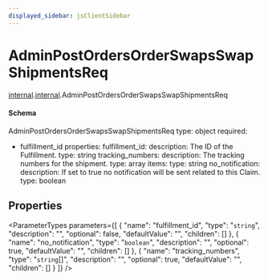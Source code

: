 ```yaml
---
displayed_sidebar: jsClientSidebar
---
```



# AdminPostOrdersOrderSwapsSwapShipmentsReq

[internal](../../admin_discounts/modules/admin_discounts.internal.mdx).[internal](../modules/admin_discounts.internal.internal.mdx).AdminPostOrdersOrderSwapsSwapShipmentsReq

#### Schema

AdminPostOrdersOrderSwapsSwapShipmentsReq
type: object
required:
  - fulfillment_id
properties:
  fulfillment_id:
    description: The ID of the Fulfillment.
    type: string
  tracking_numbers:
    description: The tracking numbers for the shipment.
    type: array
    items:
      type: string
  no_notification:
    description: If set to true no notification will be sent related to this Claim.
    type: boolean

## Properties

<ParameterTypes parameters={[
  {
    "name": "fulfillment_id",
    "type": "`string`",
    "description": "",
    "optional": false,
    "defaultValue": "",
    "children": []
  },
  {
    "name": "no_notification",
    "type": "`boolean`",
    "description": "",
    "optional": true,
    "defaultValue": "",
    "children": []
  },
  {
    "name": "tracking_numbers",
    "type": "`string`[]",
    "description": "",
    "optional": true,
    "defaultValue": "",
    "children": []
  }
]} />
